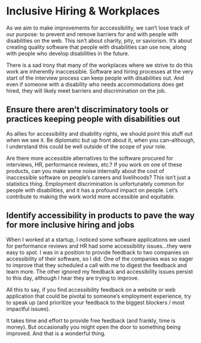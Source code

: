 # Inclusive Hiring & Workplaces

As we aim to make improvements for acccessibility, we can’t lose track of our purpose: to prevent and remove barriers for and with people with disabilities on the web. This isn’t about charity, pity, or saviorism. It’s about creating quality software that people with disabilities can use now, along with people who develop disabilities in the future.

There is a sad irony that many of the workplaces where we strive to do this work are inherently inaccessible. Software and hiring processes at the very start of the interview process can keep people with disabilities out. And even if someone with a disability who needs accommodations does get hired, they will likely meet barriers and discrimination on the job.

## Ensure there aren’t discriminatory tools or practices keeping people with disabilities out

As allies for accessibility and disability rights, we should point this stuff out when we see it. Be diplomatic but up front about it, when you can–although, I understand this could be well outside of the scope of your role.

Are there more accessible alternatives to the software procured for interviews, HR, performance reviews, etc.? If you work on one of these products, can you make some noise internally about the cost of inaccessible software on people’s careers and livelihoods? This isn’t just a statistics thing. Employment discrimination is unfortunately common for people with disabilities, and it has a profound impact on people. Let’s contribute to making the work world more accessible and equitable.

## Identify accessibility in products to pave the way for more inclusive hiring and jobs

When I worked at a startup, I noticed some software applications we used for performance reviews and HR had some accessibility issues...they were easy to spot. I was in a position to provide feedback to two companies on accessibility of their software, so I did. One of the companies was so eager to improve that they scheduled a call with me to digest the feedback and learn more. The other ignored my feedback and accessibility issues persist to this day, although I hear they are trying to improve.

All this to say, if you find accessibility feedback on a website or web application that could be pivotal to someone’s employment experience, try to speak up (and prioritize your feedback to the biggest blockers / most impactful issues).

It takes time and effort to provide free feedback (and frankly, time is money). But occasionally you might open the door to something being improved. And that is a wonderful thing.
